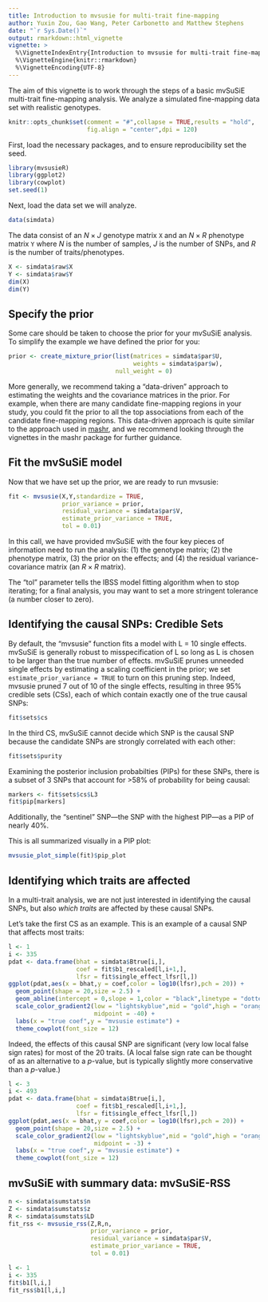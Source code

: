 ```yaml
---
title: Introduction to mvsusie for multi-trait fine-mapping
author: Yuxin Zou, Gao Wang, Peter Carbonetto and Matthew Stephens
date: "`r Sys.Date()`"
output: rmarkdown::html_vignette
vignette: >
  %\VignetteIndexEntry{Introduction to mvsusie for multi-trait fine-mapping}
  %\VignetteEngine{knitr::rmarkdown}
  %\VignetteEncoding{UTF-8}
---
```


The aim of this vignette is to work through the steps of a basic
mvSuSiE multi-trait fine-mapping analysis. We analyze a simulated
fine-mapping data set with realistic genotypes.

```r
knitr::opts_chunk$set(comment = "#",collapse = TRUE,results = "hold",
                      fig.align = "center",dpi = 120)
```

First, load the necessary packages, and to ensure reproducibility set
the seed.

```r
library(mvsusieR)
library(ggplot2)
library(cowplot)
set.seed(1)
```

Next, load the data set we will analyze.

```r
data(simdata)
```

The data consist of an $N \times J$ genotype matrix `X` and an $N
\times R$ phenotype matrix `Y` where $N$ is the number of samples, $J$
is the number of SNPs, and $R$ is the number of traits/phenotypes.

```r
X <- simdata$raw$X
Y <- simdata$raw$Y
dim(X)
dim(Y)
```

Specify the prior
-----------------

Some care should be taken to choose the prior for your mvSuSiE
analysis. To simplify the example we have defined the prior for you:

```r
prior <- create_mixture_prior(list(matrices = simdata$par$U,
                                   weights = simdata$par$w),
                              null_weight = 0)
```
							  
More generally, we recommend taking a "data-driven" approach to
estimating the weights and the covariance matrices in the prior. For
example, when there are many candidate fine-mapping regions in your
study, you could fit the prior to all the top associations from each
of the candidate fine-mapping regions. This data-driven approach is
quite similar to the approach used in [mashr][mashr], and we recommend
looking through the vignettes in the mashr package for further guidance.

Fit the mvSuSiE model
---------------------

Now that we have set up the prior, we are ready to run mvsusie:

```r
fit <- mvsusie(X,Y,standardize = TRUE,
               prior_variance = prior,
               residual_variance = simdata$par$V,
			   estimate_prior_variance = TRUE,
			   tol = 0.01)
```

In this call, we have provided mvSuSiE with the four key pieces of
information need to run the analysis: (1) the genotype matrix; (2) the
phenotype matrix, (3) the prior on the effects; and (4) the residual
variance-covariance matrix (an $R \times R$ matrix).

The "tol" parameter tells the IBSS model fitting algorithm when to stop
iterating; for a final analysis, you may want to set a more stringent
tolerance (a number closer to zero).

Identifying the causal SNPs: Credible Sets 
------------------------------------------

By default, the "mvsusie" function fits a model with L = 10 single
effects. mvSuSiE is generally robust to misspecification of L so long
as L is chosen to be larger than the true number of effects. mvSuSiE
prunes unneeded single effects by estimating a scaling coefficient in
the prior; we set `estimate_prior_variance = TRUE` to turn on this
pruning step. Indeed, mvsusie pruned 7 out of 10 of the single effects,
resulting in three 95% credible sets (CSs), each of which contain
exactly one of the true causal SNPs:

```r
fit$sets$cs
```

In the third CS, mvSuSiE cannot decide which SNP is the causal SNP
because the candidate SNPs are strongly correlated with each other:

```r
fit$sets$purity
```

Examining the posterior inclusion probabilties (PIPs) for these SNPs,
there is a subset of 3 SNPs that account for >58% of probability for
being causal:

```r
markers <- fit$sets$cs$L3
fit$pip[markers]
```

Additionally, the "sentinel" SNP---the SNP with the highest PIP---as a
PIP of nearly 40%.

This is all summarized visually in a PIP plot:

```r
mvsusie_plot_simple(fit)$pip_plot
```

Identifying which traits are affected
-------------------------------------

In a multi-trait analysis, we are not just interested in identifying
the causal SNPs, but also _which traits_ are affected by these causal
SNPs.

Let's take the first CS as an example. This is an example of a causal
SNP that affects most traits:

```r
l <- 1
i <- 335
pdat <- data.frame(bhat = simdata$Btrue[i,],
                   coef = fit$b1_rescaled[l,i+1,],
                   lfsr = fit$single_effect_lfsr[l,])
ggplot(pdat,aes(x = bhat,y = coef,color = log10(lfsr),pch = 20)) +
  geom_point(shape = 20,size = 2.5) +
  geom_abline(intercept = 0,slope = 1,color = "black",linetype = "dotted") +
  scale_color_gradient2(low = "lightskyblue",mid = "gold",high = "orangered",
                        midpoint = -40) +
  labs(x = "true coef",y = "mvsusie estimate") +
  theme_cowplot(font_size = 12)
```

Indeed, the effects of this causal SNP are significant (very low local
false sign rates) for most of the 20 traits. (A local false sign rate
can be thought of as an alternative to a *p*-value, but is typically
slightly more conservative than a *p*-value.)

```r
l <- 3
i <- 493
pdat <- data.frame(bhat = simdata$Btrue[i,],
                   coef = fit$b1_rescaled[l,i+1,],
                   lfsr = fit$single_effect_lfsr[l,])
ggplot(pdat,aes(x = bhat,y = coef,color = log10(lfsr),pch = 20)) +
  geom_point(shape = 20,size = 2.5) +
  scale_color_gradient2(low = "lightskyblue",mid = "gold",high = "orangered",
                        midpoint = -3) +
  labs(x = "true coef",y = "mvsusie estimate") +
  theme_cowplot(font_size = 12)
```

mvSuSiE with summary data: mvSuSiE-RSS
--------------------------------------

```r
n <- simdata$sumstats$n
Z <- simdata$sumstats$z
R <- simdata$sumstats$LD
fit_rss <- mvsusie_rss(Z,R,n,
                       prior_variance = prior,
					   residual_variance = simdata$par$V,
					   estimate_prior_variance = TRUE,
					   tol = 0.01)
```

```r
l <- 1
i <- 335
fit$b1[l,i,]
fit_rss$b1[l,i,]
```

[mashr]: https://github.com/stephenslab/mashr
